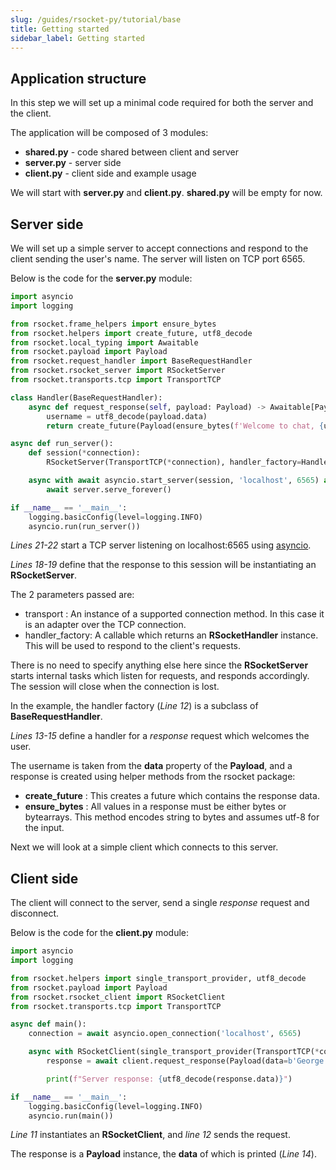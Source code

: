 ```yaml
---
slug: /guides/rsocket-py/tutorial/base
title: Getting started
sidebar_label: Getting started
---
```


## Application structure

In this step we will set up a minimal code required for both the server and the client.

The application will be composed of 3 modules:
- <b>shared.py</b> - code shared between client and server
- <b>server.py</b> - server side
- <b>client.py</b> - client side and example usage

We will start with <b>server.py</b> and <b>client.py</b>. <b>shared.py</b> will be empty for now.

## Server side

We will set up a simple server to accept connections and respond to the client sending the user's name.
The server will listen on TCP port 6565.

Below is the code for the <b>server.py</b> module:

```py
import asyncio
import logging

from rsocket.frame_helpers import ensure_bytes
from rsocket.helpers import create_future, utf8_decode
from rsocket.local_typing import Awaitable
from rsocket.payload import Payload
from rsocket.request_handler import BaseRequestHandler
from rsocket.rsocket_server import RSocketServer
from rsocket.transports.tcp import TransportTCP

class Handler(BaseRequestHandler):
    async def request_response(self, payload: Payload) -> Awaitable[Payload]:
        username = utf8_decode(payload.data)
        return create_future(Payload(ensure_bytes(f'Welcome to chat, {username}')))

async def run_server():
    def session(*connection):
        RSocketServer(TransportTCP(*connection), handler_factory=Handler)

    async with await asyncio.start_server(session, 'localhost', 6565) as server:
        await server.serve_forever()

if __name__ == '__main__':
    logging.basicConfig(level=logging.INFO)
    asyncio.run(run_server())
```

*Lines 21-22* start a TCP server listening on localhost:6565 using [asyncio](https://docs.python.org/3/library/asyncio-stream.html).

*Lines 18-19* define that the response to this session will be instantiating an <b>RSocketServer</b>.

The 2 parameters passed are:
- transport : An instance of a supported connection method. In this case it is an adapter over the TCP connection.
- handler_factory: A callable which returns an <b>RSocketHandler</b> instance. This will be used to respond to the client's requests.

There is no need to specify anything else here since the <b>RSocketServer</b> starts internal
tasks which listen for requests, and responds accordingly. The session will close when the connection is lost.

In the example, the handler factory (*Line 12*) is a subclass of <b>BaseRequestHandler</b>.

*Lines 13-15* define a handler for a *response* request which welcomes the user.

The username is taken from the <b>data</b> property of the <b>Payload</b>, and a response is created using helper methods from the rsocket package:
- <b>create_future</b> : This creates a future which contains the response data.
- <b>ensure_bytes</b> : All values in a response must be either bytes or bytearrays. This method encodes string to bytes and assumes utf-8 for the input.

Next we will look at a simple client which connects to this server.

## Client side

The client will connect to the server, send a single *response* request and disconnect.

Below is the code for the <b>client.py</b> module:

```py
import asyncio
import logging

from rsocket.helpers import single_transport_provider, utf8_decode
from rsocket.payload import Payload
from rsocket.rsocket_client import RSocketClient
from rsocket.transports.tcp import TransportTCP

async def main():
    connection = await asyncio.open_connection('localhost', 6565)

    async with RSocketClient(single_transport_provider(TransportTCP(*connection))) as client:
        response = await client.request_response(Payload(data=b'George'))

        print(f"Server response: {utf8_decode(response.data)}")

if __name__ == '__main__':
    logging.basicConfig(level=logging.INFO)
    asyncio.run(main())
```

*Line 11* instantiates an <b>RSocketClient</b>, and *line 12* sends the request.

The response is a <b>Payload</b> instance, the <b>data</b> of which is printed (*Line 14*).
